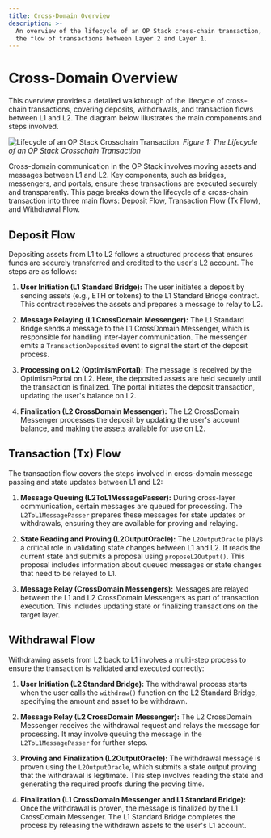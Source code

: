 ```yaml
---
title: Cross-Domain Overview
description: >-
  An overview of the lifecycle of an OP Stack cross-chain transaction, detailing
  the flow of transactions between Layer 2 and Layer 1.
---
```


# Cross-Domain Overview

This overview provides a detailed walkthrough of the lifecycle of cross-chain transactions, covering deposits, withdrawals, and transaction flows between L1 and L2. The diagram below illustrates the main components and steps involved.

![Lifecycle of an OP Stack Crosschain Transaction.](/img/op-stack/protocol/op-cross-chain-txn.jpeg)
_Figure 1: The Lifecycle of an OP Stack Crosschain Transaction_

Cross-domain communication in the OP Stack involves moving assets and messages between L1 and L2. Key components, such as bridges, messengers, and portals, ensure these transactions are executed securely and transparently. This page breaks down the lifecycle of a cross-chain transaction into three main flows: Deposit Flow, Transaction Flow (Tx Flow), and Withdrawal Flow.

## Deposit Flow

Depositing assets from L1 to L2 follows a structured process that ensures funds are securely transferred and credited to the user's L2 account. The steps are as follows:

1.  **User Initiation (L1 Standard Bridge):**
  The user initiates a deposit by sending assets (e.g., ETH or tokens) to the L1 Standard Bridge contract. This contract receives the assets and prepares a message to relay to L2.

2.  **Message Relaying (L1 CrossDomain Messenger):**
  The L1 Standard Bridge sends a message to the L1 CrossDomain Messenger, which is responsible for handling inter-layer communication. The messenger emits a `TransactionDeposited` event to signal the start of the deposit process.

3.  **Processing on L2 (OptimismPortal):**
  The message is received by the OptimismPortal on L2. Here, the deposited assets are held securely until the transaction is finalized. The portal initiates the deposit transaction, updating the user's balance on L2.

4.  **Finalization (L2 CrossDomain Messenger):**
  The L2 CrossDomain Messenger processes the deposit by updating the user's account balance, and making the assets available for use on L2.

## Transaction (Tx) Flow

The transaction flow covers the steps involved in cross-domain message passing and state updates between L1 and L2:

1.  **Message Queuing (L2ToL1MessagePasser):**
During cross-layer communication, certain messages are queued for processing. The `L2ToL1MessagePasser` prepares these messages for state updates or withdrawals, ensuring they are available for proving and relaying.

2.  **State Reading and Proving (L2OutputOracle):**
The `L2OutputOracle` plays a critical role in validating state changes between L1 and L2. It reads the current state and submits a proposal using `proposeL2Output()`. This proposal includes information about queued messages or state changes that need to be relayed to L1.

3.  **Message Relay (CrossDomain Messengers):**
Messages are relayed between the L1 and L2 CrossDomain Messengers as part of transaction execution. This includes updating state or finalizing transactions on the target layer.


## Withdrawal Flow

Withdrawing assets from L2 back to L1 involves a multi-step process to ensure the transaction is validated and executed correctly:

1.  **User Initiation (L2 Standard Bridge):**
The withdrawal process starts when the user calls the `withdraw()` function on the L2 Standard Bridge, specifying the amount and asset to be withdrawn.

2.  **Message Relay (L2 CrossDomain Messenger):**
The L2 CrossDomain Messenger receives the withdrawal request and relays the message for processing. It may involve queuing the message in the `L2ToL1MessagePasser` for further steps.

3.  **Proving and Finalization (L2OutputOracle):**
The withdrawal message is proven using the `L2OutputOracle`, which submits a state output proving that the withdrawal is legitimate. This step involves reading the state and generating the required proofs during the proving time.

4.  **Finalization (L1 CrossDomain Messenger and L1 Standard Bridge):**
Once the withdrawal is proven, the message is finalized by the L1 CrossDomain Messenger. The L1 Standard Bridge completes the process by releasing the withdrawn assets to the user's L1 account.
